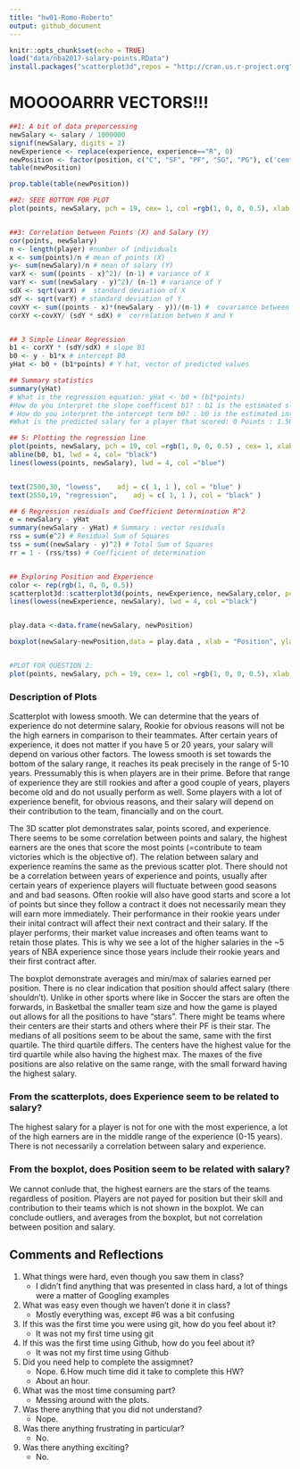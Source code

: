 ```yaml
---
title: "hw01-Romo-Roberto"
output: github_document
---
```


```r
knitr::opts_chunk$set(echo = TRUE)
load("data/nba2017-salary-points.RData")
install.packages("scatterplot3d",repos = "http://cran.us.r-project.org")
```

# MOOOOARRR VECTORS!!!
```r
##1: A bit of data preporcessing
newSalary <- salary / 1000000
signif(newSalary, digits = 2)
newExperience <- replace(experience, experience=="R", 0)
newPosition <- factor(position, c("C", "SF", "PF", "SG", "PG"), c('center', 'small_fwd', 'power_fwd', 'shoot_guard', 'point_guard'))
table(newPosition)

prop.table(table(newPosition))

##2: SEEE BOTTOM FOR PLOT
plot(points, newSalary, pch = 19, cex= 1, col =rgb(1, 0, 0, 0.5), xlab = "points", ylab = "Salary in millions", main= "Scatter Plot of Points and Salary")


##3: Correlation between Points (X) and Salary (Y)
cor(points, newSalary) 
n <- length(player) #number of individuals
x <- sum(points)/n # mean of points (X)
y<- sum(newSalary)/n # mean of salary (Y)
varX <- sum((points - x)^2)/ (n-1) # variance of X
varY <- sum((newSalary - y)^2)/ (n-1) # variance of Y
sdX <- sqrt(varX) #  standard deviation of X
sdY <- sqrt(varY) # standard deviation of Y
covXY <- sum((points - x)*(newSalary - y))/(n-1) #  covariance between X and Y
corXY <-covXY/ (sdY * sdX) #  correlation betwen X and Y


## 3 Simple Linear Regression
b1 <- corXY * (sdY/sdX) # slope B1
b0 <- y - b1*x # intercept B0
yHat <- b0 + (b1*points) # Y hat, vector of predicted values

## Summary statistics
summary(yHat)
# What is the regression equation: yHat <- b0 + (b1*points)
#How do you interpret the slope coefficent b1? : b1 is the estimated slope of the regresion line, it links the how much salary is gained based off pointd
# How do you interpret the intercept term b0? : b0 is the estimated intercept of the regression line, it is the estimated salary when points scored is zero
#What is the predicted salary for a player that scored: 0 Points : 1.509886 million, 100 Points : 2.365554 million,500 Points : 5.788226 million,1000 Points : 10.06657 million,2000 Points : 18.62325 million

## 5: Plotting the regression line
plot(points, newSalary, pch = 19, col =rgb(1, 0, 0, 0.5) , cex= 1, xlab = "points", ylab = "Salary in millions", main= "Scatter Plot of Points and Salary" )
abline(b0, b1, lwd = 4, col= "black")
lines(lowess(points, newSalary), lwd = 4, col ="blue")


text(2500,30, "lowess",    adj = c( 1, 1 ), col = "blue" )
text(2550,19, "regression",    adj = c( 1, 1 ), col = "black" )

## 6 Regression residuals and Coefficient Determination R^2
e = newSalary - yHat
summary(newSalary - yHat) # Summary : vector residuals
rss = sum(e^2) # Residual Sum of Squares
tss = sum((newSalary - y)^2) # Total Sum of Squares
rr = 1 - (rss/tss) # Coefficient of determination


## Exploring Position and Experience
color <- rep(rgb(1, 0, 0, 0.5))
scatterplot3d::scatterplot3d(points, newExperience, newSalary,color, pch = 19, col.axis = "pink",col.grid = "black", xlab = "Years of Experience", ylab = "Salary in Millions", zlab= "Salary", main= "Scatter with lowess smooth")
lines(lowess(newExperience, newSalary), lwd = 4, col ="black")


play.data <-data.frame(newSalary, newPosition)

boxplot(newSalary~newPosition,data = play.data , xlab = "Position", ylab = "Salary", main = "Boxplot of Salary")


#PLOT FOR QUESTION 2:
plot(points, newSalary, pch = 19, cex= 1, col =rgb(1, 0, 0, 0.5), xlab = "points", ylab = "Salary in millions", main= "Scatter Plot of Points and Salary")


```



### Description of Plots
Scatterplot with lowess smooth. We can determine that the years of experience do not determine salary, Rookie for obvious reasons will not be the high earners in comparison to their teammates. After certain years of experience, it does not matter if you have 5 or 20 years, your salary will depend on various other factors. The lowess smooth is set towards the bottom of the salary range, it reaches its peak precisely in the range of 5-10 years. Pressumably this is when players are in their prime. Before that range of experience they are still rookies and after a good couple of years, players become old and do not usually perform as well. Some players with a lot of experience benefit, for obvious reasons, and their salary will depend on their contribution to the team, financially and on the court.

The 3D scatter plot demonstrates salar, points scored, and experience. There seems to be some correlation between points and salary, the highest earners are the ones that score the most points (=contribute to team victories which is the objective of). The relation between salary and experience reamins the same as the previous scatter plot. There should not be a correlation between years of experience and points, usually after certain years of experience players will fluctuate between good seasons and and bad seasons. Often rookie will also have good starts and score a lot of points but since they follow a contract it does not necessarily mean they will earn more immediately. Their performance in their rookie years under their inital contract will affect their next contract and their salary. If the player performs, their market value increases and often teams want to retain those plates. This is why we see a lot of the higher salaries in the ~5 years of NBA experience since those years include their rookie years and their first contract after. 

The boxplot demonstrate averages and min/max of salaries earned per position. There is no clear indication that position should affect salary (there shouldn't). Unlike in other sports where like in Soccer the stars are often the forwards, in Basketbal the smaller team size and how the game is played out allows for all the positions to have "stars". There might be teams where their centers are their starts and others where their PF is their star. The medians of all positions seem to be about the same, same with the first quartile. The third quartile differs. The centers have the highest value for the tird quartile while also having the highest max. The maxes of the five positions are also relative on the same range, with the small forward having the highest salary. 

### From the scatterplots, does Experience seem to be related to salary?
The highest salary for a player is not for one with the most experience, a lot of the high earners are in the middle range of the experience (0-15 years). There is not necessarily a correlation between salary and experience.

### From the boxplot, does Position seem to be related with salary?
We cannot conlude that, the highest earners are the stars of the teams regardless of position. Players are not payed for position but their skill and contribution to their teams which is not shown in the boxplot. We can conclude outliers, and averages from the boxplot, but not correlation between position and salary.

## Comments and Reflections
1. What things were hard, even though you saw them in class?
    - I didn't find anything that was presented in class hard, a lot of things were a matter of Googling examples
2. What was easy even though we haven't done it in class?
    - Mostly everything was, except #6 was a bit confusing
3. If this was the first time you were using git, how do you feel about it?
    - It was not my first time using git
4. If this was the first time using Github, how do you feel about it?
    - It was not my first time using Github
5. Did you need help to complete the assigmnet?
    - Nope.
6.How much time did it take to complete this HW?
    - About an hour.
7. What was the most time consuming part?
    - Messing around with the plots.
8. Was there anything that you did not understand?
    - Nope.
9. Was there anything frustrating in particular?
    - No.
10. Was there anything exciting?
    - No.




